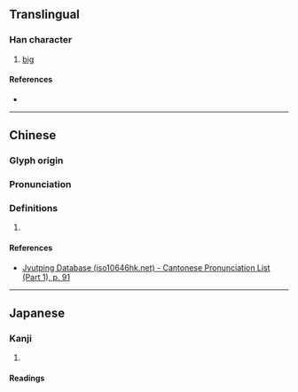 {{character info}}
==Translingual==

===Han character===
{{Han char|rn=37|rad=大|as=08|sn=11|four=11431|canj=LYK|ids=⿱非大}}

# [[big]]

====References====
* {{Han ref|kx=0252.180|dkj=05943|dj=0514.140|hdz=10543.100|uh=595C|ud=22876|bh=D4CD|bd=54477}}

----

==Chinese==
{{zh-forms}}

===Glyph origin===
{{Han etym}}

===Pronunciation===
{{zh-pron
|m=fěi,fēi
|c=fei2
|mc=y
|oc=y
|cat=}}

===Definitions===
{{zh-hanzi}}

# {{rfdef|zh|sort=大08}}

====References====
* [http://www.iso10646hk.net/jp/document/download.jsp Jyutping Database (iso10646hk.net) - Cantonese Pronunciation List (Part 1), p. 91]

----

==Japanese==

===Kanji===
{{ja-kanji|grade=|rs=大08}}

# {{rfdef|ja|sort=大08}}

====Readings====
{{ja-readings
|on=ひ
|kun=おおき.い}}